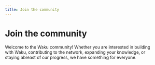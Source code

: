 ```yaml
---
title: Join the community
---
```



# Join the community

Welcome to the Waku community! Whether you are interested in building with Waku, contributing to the network, expanding your knowledge, or staying abreast of our progress, we have something for everyone.

<Box top={56} bottom={56}>
  <Grid xs={{ cols: 1, gap: '1rem' }} md={{ cols: 2 }}>
    <Grid.Item xs={1}>
      <SocialCard
        logoSrc="/icons/x-black.svg"
        logoSrcDark="/icons/x-white.svg"
        href="https://discord.gg/2NXGrsqmDq"
        description="Follow us on X"
      />
    </Grid.Item>
    <Grid.Item xs={1}>
      <SocialCard
        logoSrc="/icons/discord-filled-dark.svg"
        logoSrcDark="/icons/discord-filled-white.svg"
        href="https://discord.gg/2NXGrsqmDq"
        description="Join the community on Discord"
      />
    </Grid.Item>
    <Grid.Item xs={1}>
      <SocialCard
        logoSrc="/icons/telegram-black.svg"
        logoSrcDark="/icons/telegram-white.svg"
        href="https://discord.gg/2NXGrsqmDq"
        description="Jump in the conversation on Telegram"
      />
    </Grid.Item>
    <Grid.Item xs={1}>
      <SocialCard
        logoSrcDark="/icons/discord.svg"
        href="https://discord.gg/2NXGrsqmDq"
        description="Share your thoughts on the latest research on the Vac research forum"
      />
    </Grid.Item>
    <Grid.Item xs={1}>
      <SocialCard
        logoSrc="/icons/github-black.svg"
        logoSrcDark="/icons/github-white.svg"
        href="https://discord.gg/2NXGrsqmDq"
        description="Contribute to Github"
      />
    </Grid.Item>
  </Grid>
</Box>
